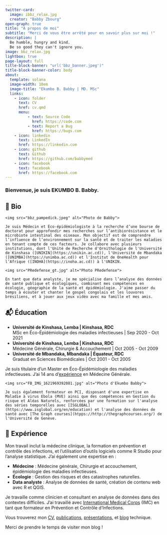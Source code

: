 ```yaml
---
twitter-card:
  image: ibbz_relax.jpg
  creator: "Babby Zbourg"
open-graph: true
title: "À propos de moi"
subtitle: "Merci de vous être arrêté pour en savoir plus sur moi !"
description: |
  Be humble, hungry and kind. 
  Be so good they can't ignore you.
image: bbz_relax.jpg
lightbox: true
page-layout: full
title-block-banner: "url('bbz_banner.jpeg')"
title-block-banner-color: body
about:
  template: solana
  image-width: 10em
  image-title: "Ekumbo B. Babby | MD. MSc"
  links:
    - icon: folder
      text: CV 
      href: cv.qmd
      menu:
          - text: Source Code
            href: https://code.com
          - text: Report a Bug
            href: https://bugs.com
    - icon: linkedin
      text: LinkedIn
      href: https://linkedin.com
    - icon: github
      text: Github
      href: https://github.com/babbymed
    - icon: facebook
      text: facebook
      href: https://facebook.com
---
```


### Bienvenue, je suis EKUMBO B. Babby.

<!-- Section Bio -->
<div id="hero-heading" class="section">
## 📮 Bio

<div class="content">
  <div class="image-container">
    <img src="bbz_pampedick.jpeg" alt="Photo de Babby">
  </div>
  <div class="text">
    Je suis Médecin et Éco-épidémiologiste à la recherche d’une bourse de doctorat pour approfondir mes recherches sur l’antibiorésistance et le microbiote intestinal des oiseaux. Mon objectif est de comprendre l’influence de l’environnement sur la santé et de traiter les maladies en tenant compte de ces facteurs. Je collabore avec plusieurs institutions, dont l'Unité de Recherche d'Ornithologie de l'Université de Kinshasa ([UNIKIN](https://unikin.ac.cd)), l'Université de Mbandaka ([UNIMBA](https://unimba.ac.cd)) et l'Institut de OneHealth pour l’Afrique ([INOHA](https://inoha.ac.cd)) à l'UNIKIN.
  </div>
</div>

<!-- Deuxième image et texte -->
<div class="content">
  <div class="image-container">
    <img src="PRedefense_gt.jpg" alt="Photo PRedefense">
  </div>
  <div class="text">
    En tant que data analyste, je me spécialise dans l’analyse des données de santé publique et écologiques, combinant mes compétences en écologie, géographie de la santé et épidémiologie. J'aime passer du temps à écouter et chanter le gospel congolais et les louvores brésiliens, et à jouer aux jeux vidéo avec ma famille et mes amis.
  </div>
</div>
</div>

## 📬 Éducation

- **Université de Kinshasa, Lemba | Kinshasa, RDC**  
  MSc en Éco-Épidémiologie des maladies infectieuses | Sep 2020 - Oct 2021
- **Université de Kinshasa, Lemba | Kinshasa, RDC**  
  Médecine Générale, Chirurgie & Accouchement | Oct 2005 - Oct 2009
- **Université de Mbandaka, Mbandaka | Équateur, RDC**  
  Graduat en Sciences Biomédicales | Oct 2001 - Oct 2005

Je suis titulaire d'un Master en Éco-Épidémiologie des maladies infectieuses. J'ai 14 ans d'[expérience](https://linkedin.com/in/babby-ekumbo-md-msc-b87765171/) en Médecine Générale.

<!-- Troisième image et texte -->
<div class="content">
  <div class="image-container">
    <img src="FB_IMG_1621969392081.jpg" alt="Photo d'Ekumbo Babby">
  </div>
  <div class="text">
    Je suis également formateur en PCI, disposant d'une expertise en Maladie à virus Ebola (MVE) ainsi que des compétences en Gestion du risque et Aléas Naturels, renforcées par une formation sur l'analyse des séries temporelles avec [ISGLOBAL](https://www.isglobal.org/en/education) et l'analyse des données de santé avec [The Graph courses](htpps://http://thegraphcourses.org/) de l'Université de Genève.
  </div>
</div>

## 💼 Expérience

Mon travail inclut la médecine clinique, la formation en prévention et contrôle des infections, et l’utilisation d’outils logiciels comme R Studio pour l’analyse statistique. J’ai également une expertise en :

- **Médecine** : Médecine générale, Chirurgie et accouchement, épidémiologie des maladies infectieuses.
- **Écologie** : Gestion des risques et des catastrophes naturelles.
- **Data analyste** : Analyse de données de santé, création de contenu web avec R et QGIS.

Je travaille comme clinicien et consultant en analyse de données dans des contextes difficiles. J'ai travaillé avec [International Medical Corps](#0) (IMC) en tant que formateur en Prévention et Contrôle d'Infections.

Vous trouverez mon [CV](https://babbymed.github.io/CV), [publications](https://babbymed.github.io/Publication), [présentations](https://babbymed.github.io/Présentation), et [blog](https://babbymed.github.io/Blog) technique.

<p>Merci de prendre le temps de visiter mon blog !</p>
